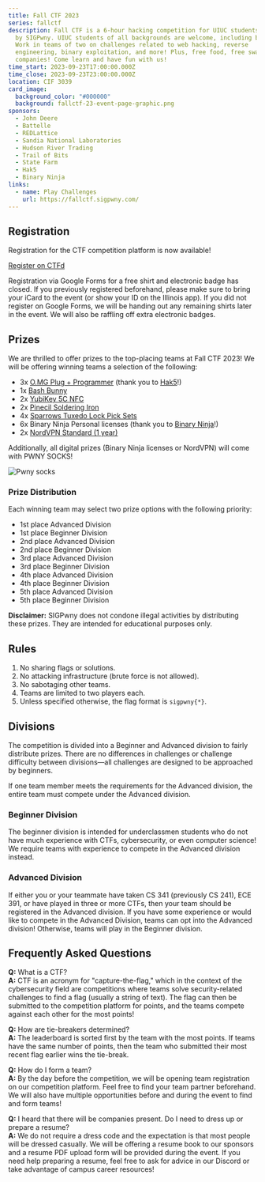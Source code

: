 ```yaml
---
title: Fall CTF 2023
series: fallctf
description: Fall CTF is a 6-hour hacking competition for UIUC students hosted
  by SIGPwny. UIUC students of all backgrounds are welcome, including beginners!
  Work in teams of two on challenges related to web hacking, reverse
  engineering, binary exploitation, and more! Plus, free food, free swag, and
  companies! Come learn and have fun with us!
time_start: 2023-09-23T17:00:00.000Z
time_close: 2023-09-23T23:00:00.000Z
location: CIF 3039
card_image:
  background_color: "#000000"
  background: fallctf-23-event-page-graphic.png
sponsors:
  - John Deere
  - Battelle
  - REDLattice
  - Sandia National Laboratories
  - Hudson River Trading
  - Trail of Bits
  - State Farm
  - Hak5
  - Binary Ninja
links:
  - name: Play Challenges
    url: https://fallctf.sigpwny.com/
---
```

## Registration
Registration for the CTF competition platform is now available!

<a href="https://fallctf.sigpwny.com/" class="btn-primary mb-2">Register on CTFd</a>

<p class="mt-4">
Registration via Google Forms for a free shirt and electronic badge has closed. If you previously registered beforehand, please make sure to bring your iCard to the event (or show your ID on the Illinois app). If you did not register on Google Forms, we will be handing out any remaining shirts later in the event. We will also be raffling off extra electronic badges.
</p>

## Prizes
We are thrilled to offer prizes to the top-placing teams at Fall CTF 2023! We will be offering winning teams a selection of the following:
- 3x [O.MG Plug + Programmer](https://hak5.org/products/omg-plug) (thank you to [Hak5](https://hak5.org/)!)
- 1x [Bash Bunny](https://shop.hak5.org/products/bash-bunny)
- 2x [YubiKey 5C NFC](https://www.yubico.com/product/yubikey-5-series/yubikey-5c-nfc/)
- 2x [Pinecil Soldering Iron](https://pine64.com/product/pinecil-smart-mini-portable-soldering-iron/)
- 4x [Sparrows Tuxedo Lock Pick Sets](https://www.sparrowslockpicks.com/products/tuxedo-lock-pick-set)
- 6x Binary Ninja Personal licenses (thank you to [Binary Ninja](https://binary.ninja/)!)
- 2x [NordVPN Standard (1 year)](https://nordvpn.com/)

Additionally, all digital prizes (Binary Ninja licenses or NordVPN) will come with PWNY SOCKS!

![Pwny socks](./pwny-socks.png)

### Prize Distribution
Each winning team may select two prize options with the following priority:
- 1st place Advanced Division
- 1st place Beginner Division
- 2nd place Advanced Division
- 2nd place Beginner Division
- 3rd place Advanced Division
- 3rd place Beginner Division
- 4th place Advanced Division
- 4th place Beginner Division
- 5th place Advanced Division
- 5th place Beginner Division

**Disclaimer:** SIGPwny does not condone illegal activities by distributing these prizes. They are intended for educational purposes only.

## Rules
1. No sharing flags or solutions.
2. No attacking infrastructure (brute force is not allowed).
3. No sabotaging other teams.
4. Teams are limited to two players each.
5. Unless specified otherwise, the flag format is `sigpwny{*}`.

## Divisions
The competition is divided into a Beginner and Advanced division to fairly distribute prizes. There are no differences in challenges or challenge difficulty between divisions—all challenges are designed to be approached by beginners. 

If one team member meets the requirements for the Advanced division, the entire team must compete under the Advanced division.

### Beginner Division
The beginner division is intended for underclassmen students who do not have much experience with CTFs, cybersecurity, or even computer science! We require teams with experience to compete in the Advanced division instead.

### Advanced Division
If either you or your teammate have taken CS 341 (previously CS 241), ECE 391, or have played in three or more CTFs, then your team should be registered in the Advanced division. If you have some experience or would like to compete in the Advanced Division, teams can opt into the Advanced division! Otherwise, teams will play in the Beginner division.

## Frequently Asked Questions
**Q:** What is a CTF?  
**A:** CTF is an acronym for "capture-the-flag," which in the context of the cybersecurity field are competitions where teams solve security-related challenges to find a flag (usually a string of text). The flag can then be submitted to the competition platform for points, and the teams compete against each other for the most points!

**Q:** How are tie-breakers determined?  
**A:** The leaderboard is sorted first by the team with the most points. If teams have the same number of points, then the team who submitted their most recent flag earlier wins the tie-break.

**Q:** How do I form a team?  
**A:** By the day before the competition, we will be opening team registration on our competition platform. Feel free to find your team partner beforehand. We will also have multiple opportunities before and during the event to find and form teams!

**Q:** I heard that there will be companies present. Do I need to dress up or prepare a resume?  
**A:** We do not require a dress code and the expectation is that most people will be dressed casually. We will be offering a resume book to our sponsors and a resume PDF upload form will be provided during the event. If you need help preparing a resume, feel free to ask for advice in our Discord or take advantage of campus career resources!
